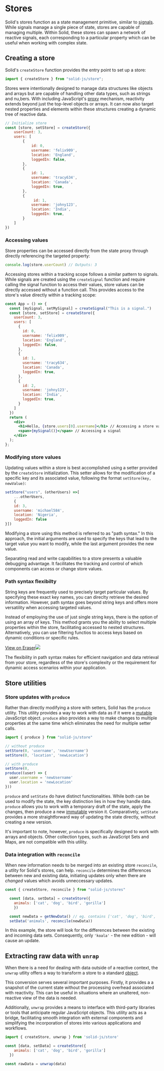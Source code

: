 
# Stores

Solid's stores function as a state management primitive, similar to [signals](/essentials/signals).
While signals manage a single piece of state, stores are capable of managing multiple.
Within Solid, these stores can spawn a network of reactive signals, each corresponding to a particular property which can be useful when working with complex state.

## Creating a store

Solid's `createStore` function provides the entry point to set up a store:

```jsx
import { createStore } from "solid-js/store";
```

Stores were intentionally designed to manage data structures like objects and arrays but are capable of handling other data types, such as strings and nu,bers.
With including JavaScript's [proxy](https://developer.mozilla.org/en-US/docs/Web/JavaScript/Reference/Global_Objects/Proxy) mechanism, reactivity extends beyond just the top-level objects or arrays.
It can now also target nested properties and elements within these structures creating a dynamic tree of reactive data.

```jsx
// Initialize store
const [store, setStore] = createStore({
    userCount: 3,
    users: [
        {
            id: 0,
            username: 'felix909',
            location: 'England',
            loggedIn: false,
        },
        {
            id: 1,
            username: 'tracy634',
            location: 'Canada',
            loggedIn: true,
        },
        {
             id: 1,
            username: 'johny123',
            location: 'India',
            loggedIn: true,
        }
    ]
})
```

### Accessing values

Store properties can be accessed directly from the state proxy through directly referencing the targeted property:

```jsx
console.log(store.userCount) // Outputs: 3
```

Accessing stores within a tracking scope follows a similar pattern to signals.
While signals are created using the `createSignal` function and require calling the signal function to access their values, store values can be directly accessed without a function call.
This provides access to the store's value directly within a tracking scope:

```jsx
const App = () => {
  const [mySignal, setMySignal] = createSignal("This is a signal.")
  const [store, setStore] = createStore({
    userCount: 3,
    users: [
      {
        id: 0,
        username: 'felix909',
        location: 'England',
        loggedIn: false,
      },
      {
        id: 1,
        username: 'tracy634',
        location: 'Canada',
        loggedIn: true,
      },
      {
        id: 2,
        username: 'johny123',
        location: 'India',
        loggedIn: true,
      }
    ]
  })
  return (
    <div>
      <h1>Hello, {store.users[0].username}</h1> // Accessing a store value
      <span>{mySignal()}</span> // Accessing a signal
    </div>
  );
};
```

### Modifying store values

Updating values within a store is best accomplished using a setter provided by the `createStore` initialization.
This setter allows for the modification of a specific key and its associated value, following the format `setStore(key, newValue)`:

```jsx
setStore("users", (otherUsers) =>[ 
    ...otherUsers,
    {
    id: 3,
    username: 'michael584',
    location: 'Nigeria',
    loggedIn: false
}])
```

Modifying a store using this method is referred to as "path syntax." 
In this approach, the initial arguments are used to specify the keys that lead to the target value you want to modify, while the last argument provides the new value.

<Aside>
  Separating read and write capabilities to a store presents a valuable debugging advantage.
  It facilitates the tracking and control of which components can access or change store values.
</Aside>

### Path syntax flexibilty 

String keys are frequently used to precisely target particular values.
By specifying these exact key names, you can direclty retrieve the desired information.
However, path syntax goes beyond string keys and offers more versatility when accessing targeted values.

Instead of employing the use of just single string keys, there is the option of using an array of keys.
This method grants you the ability to select multiple properties within the store, facilitating accessed to nested structures.
Alternatively, you can use filtering functios to access keys based on dynamic conditions or specific rules.

[View on Eraser![](https://app.eraser.io/workspace/maDvFw5OryuPJOwSLyK9/preview?elements=aUOwffJd4QDWWDi22XI8DA&type=embed)](https://app.eraser.io/workspace/maDvFw5OryuPJOwSLyK9?elements=aUOwffJd4QDWWDi22XI8DA)

The flexibility in path syntax makes for efficient navigation and data retrieval from your store, regardless of the store's complexity or the requirement for dynamic access scenarios within your application.

## Store utilities

### Store updates with `produce`
 
Rather than directly modifying a store with setters, Solid has the `produce` utility.
This utility provides a way to work with data as if it were a [mutable](https://developer.mozilla.org/en-US/docs/Glossary/Mutable) JavaScript object.
`produce` also provides a way to make changes to multiple properties at the same time which eliminates the need for multiple setter calls.

```jsx
import { produce } from "solid-js/store"

// without produce
setStore(0, 'username', 'newUsername')
setStore(0, 'location', 'newLocation')

// with produce
setStore(0,
produce((user) => {
  user.username = 'newUsername'
  user.location = 'newLocation'
}))
```

`produce` and `setState` do have distinct functionalities. 
While both can be used to modify the state, the key distinction lies in how they handle data.
`produce` allows you to work with a temporary draft of the state, apply the changes, then produce a new [immutable](https://developer.mozilla.org/en-US/docs/Glossary/Immutable) version it.
Comparatively, `setState` provides a more straightforward way of updating the state directly, without creating a new version.

It's important to note, however, `produce` is specifically designed to work with arrays and objects. 
Other collection types, such as JavaScript Sets and Maps, are not compatible with this utility.

### Data integration with `reconcile`

When new information needs to be merged into an existing store `reconcile`, a utlity for Solid's stores, can help.
`reconcile` determines the differences between new and existing data, initiating updates only when there are *changed* values which avoids unneccessary updates.

```jsx
const { createStore, reconcile } from "solid-js/stores"

  const [data, setData] = createStore({
    animals: ['cat', 'dog', 'bird', 'gorilla']
    })

  const newData = getNewData() // eg. contains ['cat', 'dog', 'bird', 'gorilla', 'koala']
  setData('animals', reconcile(newData))

```

In this example, the store will look for the differences between the existing and incoming data sets.
Consequently, only `'koala'` - the new edition - will cause an update.

## Extracting raw data with `unrap`

When there is a need for dealing with data outside of a reactive context, the `unwrap` utlity offers a way to transform a store to a standard [object](https://developer.mozilla.org/en-US/docs/Web/JavaScript/Reference/Global_Objects/Object).

This conversion serves several important purposes. 
Firstly, it provides a a snapshot of the current state without the processing overhead associated with reactivity. 
This can be useful in situations where an unaltered, non-reactive view of the data is needed.

Additionally, `unwrap` provides a means to interface with third-party libraries or tools that anticipate regular JavaScript objects. 
This utility acts as a bridge, facilitating smooth integration with external components and simplifying the incorporation of stores into various applications and workflows.

```jsx
import { createStore, unwrap } from 'solid-js/store'

const [data, setData] = createStore({
    animals: ['cat', 'dog', 'bird', 'gorilla']
  })

const rawData = unwrap(data)
```